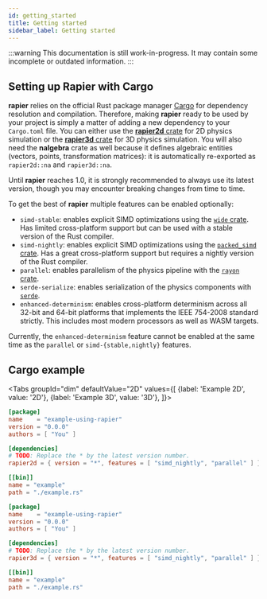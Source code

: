 ```yaml
---
id: getting_started
title: Getting started
sidebar_label: Getting started
---
```



:::warning
This documentation is still work-in-progress. It may contain some incomplete or
outdated information.
:::

## Setting up Rapier with Cargo
**rapier** relies on the official Rust package manager
[Cargo](https://crates.io) for dependency resolution and compilation. Therefore,
making **rapier** ready to be used by your project is simply a matter of
adding a new dependency to your `Cargo.toml` file. You can either use the [**rapier2d**
crate](https://crates.io/crates/rapier2d) for 2D physics simulation or the [**rapier3d** crate](](https://crates.io/crates/rapier3d))
for 3D physics simulation. You will also need the **nalgebra** crate as well because it defines algebraic entities
(vectors, points, transformation matrices): it is automatically re-exported as `rapier2d::na` and `rapier3d::na`.

Until **rapier** reaches 1.0, it is strongly recommended to always use its
latest version, though you may encounter breaking changes from time to time.

To get the best of **rapier** multiple features can be enabled optionally:
- `simd-stable`: enables explicit SIMD optimizations using the [`wide` crate](https://crates.io/crates/wide).
Has limited cross-platform support but can be used with a stable version of the Rust compiler.
- `simd-nightly`: enables explicit SIMD optimizations using the [`packed_simd` crate](https://crates.io/crates/packed_simd).
Has a great cross-platform support but requires a nightly version of the Rust compiler.
- `parallel`: enables parallelism of the physics pipeline with the [`rayon` crate](https://crates.io/crates/rayon).
- `serde-serialize`: enables serialization of the physics components with [`serde`](https://github.com/serde-rs/serde).
- `enhanced-determinism`: enables cross-platform determinism across all 32-bit and 64-bit platforms that implements the
IEEE 754-2008 standard strictly. This includes most modern processors as well as WASM targets.

Currently, the `enhanced-determinism` feature cannot be enabled at the same time as the `parallel` or
`simd-{stable,nightly}` features.

## Cargo example
<Tabs
  groupId="dim"
  defaultValue="2D"
  values={[
    {label: 'Example 2D', value: '2D'},
    {label: 'Example 3D', value: '3D'},
  ]}>
  <TabItem value="2D">

```toml
[package]
name    = "example-using-rapier"
version = "0.0.0"
authors = [ "You" ]

[dependencies]
# TODO: Replace the * by the latest version number.
rapier2d = { version = "*", features = [ "simd_nightly", "parallel" ] }

[[bin]]
name = "example"
path = "./example.rs"
```

  </TabItem>
  <TabItem value="3D">

```toml
[package]
name    = "example-using-rapier"
version = "0.0.0"
authors = [ "You" ]

[dependencies]
# TODO: Replace the * by the latest version number.
rapier3d = { version = "*", features = [ "simd_nightly", "parallel" ] }

[[bin]]
name = "example"
path = "./example.rs"
```

  </TabItem>
</Tabs>